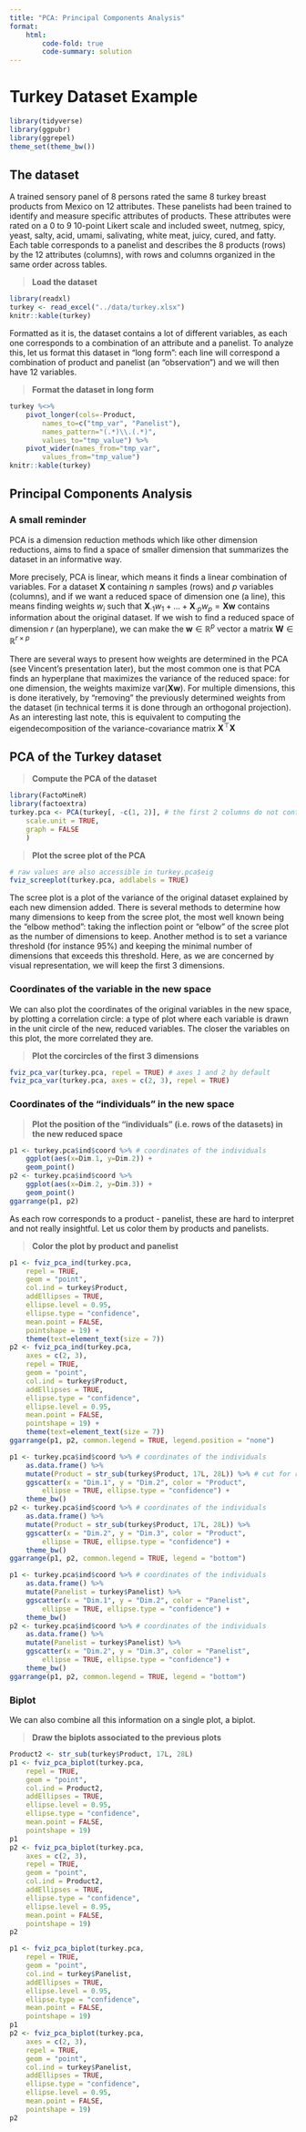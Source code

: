 ```yaml
---
title: "PCA: Principal Components Analysis"
format:
    html:
        code-fold: true
        code-summary: solution
---
```


# Turkey Dataset Example

```r
library(tidyverse)
library(ggpubr)
library(ggrepel)
theme_set(theme_bw())
```

## The dataset

A trained sensory panel of 8 persons rated the same 8 turkey breast products
from Mexico on 12 attributes. These panelists had been trained to identify and
measure specific attributes of products. These attributes were rated on a 0 to 9
10-point Likert scale and included sweet, nutmeg, spicy, yeast, salty, acid,
umami, salivating, white meat, juicy, cured, and fatty. Each table corresponds
to a panelist and describes the 8 products (rows) by the 12 attributes
(columns), with rows and columns organized in the same order across tables.

> **Load the dataset**

```r
library(readxl)
turkey <- read_excel("../data/turkey.xlsx")
knitr::kable(turkey)
```

Formatted as it is, the dataset contains a lot of different variables, as each
one corresponds to a combination of an attribute and a panelist. To analyze
this, let us format this dataset in "long form": each line will correspond a
combination of product and panelist (an "observation") and we will then have 12
variables.

> **Format the dataset in long form**

```r
turkey %<>%
    pivot_longer(cols=-Product,
        names_to=c("tmp_var", "Panelist"),
        names_pattern="(.*)\\.(.*)",
        values_to="tmp_value") %>%
    pivot_wider(names_from="tmp_var",
        values_from="tmp_value")
knitr::kable(turkey)
```

## Principal Components Analysis

### A small reminder

PCA is a dimension reduction methods which like other dimension reductions, aims
to find a space of smaller dimension that summarizes the dataset in an
informative way. 

More precisely, PCA is linear, which means it finds a linear combination of
variables. For a dataset $\mathbf{X}$ containing $n$ samples (rows) and $p$
variables (columns), and if we want a reduced space of dimension one (a line),
this means finding weights $w_i$ such that $\mathbf{X}_{\cdot 1} w_1 + \ldots +
\mathbf{X}_{\cdot p}w_p = \mathbf{Xw}$ contains information about the original
dataset. If we wish to find a reduced space of dimension $r$ (an hyperplane), we
can make the $\mathbf{w}\in\mathbb{R}^p$ vector a matrix
$\mathbf{W}\in\mathbb{R}^{r\times p}$

There are several ways to present how weights are determined in the PCA (see
Vincent's presentation later), but the most common one is that PCA finds an
hyperplane that maximizes the variance of the reduced space: for one dimension,
the weights maximize $\mathrm{var}(\mathbf{Xw})$. For multiple dimensions, this
is done iteratively, by "removing" the previously determined weights from the
dataset (in technical terms it is done through an orthogonal projection). As an
interesting last note, this is equivalent to computing the eigendecomposition of
the variance-covariance matrix $\mathbf{X}^\top\mathbf{X}$

## PCA of the Turkey dataset

> **Compute the PCA of the dataset**

```r
library(FactoMineR)
library(factoextra)
turkey.pca <- PCA(turkey[, -c(1, 2)], # the first 2 columns do not contain numerical data
    scale.unit = TRUE,
    graph = FALSE
    ) 
```

> **Plot the scree plot of the PCA**

```r
# raw values are also accessible in turkey.pca$eig
fviz_screeplot(turkey.pca, addlabels = TRUE)
```

The scree plot is a plot of the variance of the original dataset explained by
each new dimension added. There is several methods to determine how many
dimensions to keep from the scree plot, the most well known being the "elbow
method": taking the inflection point or "elbow" of the scree plot as the number
of dimensions to keep. Another method is to set a variance threshold (for
instance 95%) and keeping the minimal number of dimensions that exceeds this
threshold. Here, as we are concerned by visual representation, we will keep the
first 3 dimensions.

### Coordinates of the variable in the new space

We can also plot the coordinates of the original variables in the new space, by
plotting a correlation circle: a type of plot where each variable is drawn in
the unit circle of the new, reduced variables. The closer the variables on this
plot, the more correlated they are.

> **Plot the corcircles of the first 3 dimensions**

```r
fviz_pca_var(turkey.pca, repel = TRUE) # axes 1 and 2 by default
fviz_pca_var(turkey.pca, axes = c(2, 3), repel = TRUE)
```

### Coordinates of the "individuals" in the new space

> **Plot the position of the "individuals" (i.e. rows of the datasets) in the new reduced space**

```r
p1 <- turkey.pca$ind$coord %>% # coordinates of the individuals
    ggplot(aes(x=Dim.1, y=Dim.2)) +
    geom_point()
p2 <- turkey.pca$ind$coord %>%
    ggplot(aes(x=Dim.2, y=Dim.3)) +
    geom_point()
ggarrange(p1, p2)
```

As each row corresponds to a product - panelist, these are hard to interpret and not really insightful.
Let us color them by products and panelists.

> **Color the plot by product and panelist**

```r
p1 <- fviz_pca_ind(turkey.pca,
    repel = TRUE,
    geom = "point",
    col.ind = turkey$Product,
    addEllipses = TRUE,
    ellipse.level = 0.95,
    ellipse.type = "confidence",
    mean.point = FALSE,
    pointshape = 19) +
    theme(text=element_text(size = 7))
p2 <- fviz_pca_ind(turkey.pca, 
    axes = c(2, 3),
    repel = TRUE,
    geom = "point",
    col.ind = turkey$Product,
    addEllipses = TRUE, 
    ellipse.type = "confidence",
    ellipse.level = 0.95,
    mean.point = FALSE,
    pointshape = 19) +
    theme(text=element_text(size = 7))
ggarrange(p1, p2, common.legend = TRUE, legend.position = "none")
```

```r
p1 <- turkey.pca$ind$coord %>% # coordinates of the individuals
    as.data.frame() %>%
    mutate(Product = str_sub(turkey$Product, 17L, 28L)) %>% # cut for representation
    ggscatter(x = "Dim.1", y = "Dim.2", color = "Product",
        ellipse = TRUE, ellipse.type = "confidence") +
    theme_bw()
p2 <- turkey.pca$ind$coord %>% # coordinates of the individuals
    as.data.frame() %>%
    mutate(Product = str_sub(turkey$Product, 17L, 28L)) %>%
    ggscatter(x = "Dim.2", y = "Dim.3", color = "Product",
        ellipse = TRUE, ellipse.type = "confidence") +
    theme_bw()
ggarrange(p1, p2, common.legend = TRUE, legend = "bottom")
```

```r
p1 <- turkey.pca$ind$coord %>% # coordinates of the individuals
    as.data.frame() %>%
    mutate(Panelist = turkey$Panelist) %>%
    ggscatter(x = "Dim.1", y = "Dim.2", color = "Panelist",
        ellipse = TRUE, ellipse.type = "confidence") +
    theme_bw()
p2 <- turkey.pca$ind$coord %>% # coordinates of the individuals
    as.data.frame() %>%
    mutate(Panelist = turkey$Panelist) %>%
    ggscatter(x = "Dim.2", y = "Dim.3", color = "Panelist",
        ellipse = TRUE, ellipse.type = "confidence") +
    theme_bw()
ggarrange(p1, p2, common.legend = TRUE, legend = "bottom")
```

### Biplot

We can also combine all this information on a single plot, a biplot.

> **Draw the biplots associated to the previous plots**

```r
Product2 <- str_sub(turkey$Product, 17L, 28L)
p1 <- fviz_pca_biplot(turkey.pca,
    repel = TRUE,
    geom = "point",
    col.ind = Product2,
    addEllipses = TRUE,
    ellipse.level = 0.95,
    ellipse.type = "confidence",
    mean.point = FALSE,
    pointshape = 19)
p1
p2 <- fviz_pca_biplot(turkey.pca, 
    axes = c(2, 3),
    repel = TRUE,
    geom = "point",
    col.ind = Product2,
    addEllipses = TRUE, 
    ellipse.type = "confidence",
    ellipse.level = 0.95,
    mean.point = FALSE,
    pointshape = 19)
p2
```

```r
p1 <- fviz_pca_biplot(turkey.pca,
    repel = TRUE,
    geom = "point",
    col.ind = turkey$Panelist,
    addEllipses = TRUE,
    ellipse.level = 0.95,
    ellipse.type = "confidence",
    mean.point = FALSE,
    pointshape = 19)
p1
p2 <- fviz_pca_biplot(turkey.pca, 
    axes = c(2, 3),
    repel = TRUE,
    geom = "point",
    col.ind = turkey$Panelist,
    addEllipses = TRUE, 
    ellipse.type = "confidence",
    ellipse.level = 0.95,
    mean.point = FALSE,
    pointshape = 19)
p2
```